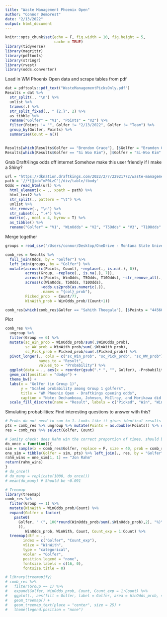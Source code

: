 ```yaml
---
title: "Waste Management Phoenix Open"
author: "Connor Demorest"
date: "2/13/2022"
output: html_document
---
```


```r
knitr::opts_chunk$set(echo = F, fig.width = 10, fig.height = 5, 
                      cache = TRUE)
library(tidyverse)
library(magrittr)
library(pdftools)
library(stringr)
library(rvest)
library(odds.converter)
```

Load in WM Phoenix Open data and scrape tables from pdf
```r
dat = pdftools::pdf_text("WasteManagementPicksOnly.pdf")
Results = dat %>% 
  str_split(., "\n") %>% 
  unlist %>% 
  trimws(.) %>% 
  str_split_fixed(., " {2,}", 2) %>% 
  as_tibble %>% 
  rename("Golfer" = "V1", "Points" = "V2") %>% 
  filter(Points != "", Golfer != "2/13/2022", Golfer != "Team") %>% 
  group_by(Golfer, Points) %>% 
  summarise(Count = n())
  

Results[which(Results$Golfer == "Brendon Grace"), ]$Golfer = "Branden Grace"
Results[which(Results$Golfer == "Si Woo Kim"), ]$Golfer = "Si-Woo Kim"
``` 

Grab DraftKings odds off internet
Somehow make this user friendly if I make a Shiny? 
```r
url = "https://dknation.draftkings.com/2022/2/7/22921772/waste-management-phoenix-open-wm-odds-2022-favorites-sleepers-pga-tour-jon-rahm-hideki-matsuyama"
path = '//*[@id="mP0LzC"]/div/table/tbody'
Odds = read_html(url) %>% 
  html_element(x = ., xpath = path) %>% 
  html_text2 %>% 
  str_split(., pattern = "\t") %>% 
  unlist %>% 
  str_remove(., "\n") %>% 
  str_subset(., ".+") %>% 
  matrix(., ncol = 4, byrow = T) %>% 
  as_tibble() %>% 
  rename("Golfer" = "V1", "WinOdds" = "V2", "T5Odds" = "V3", "T10Odds" = "V4")
```

Merge together
```r
groups = read_csv("/Users/connor/Desktop/OneDrive - Montana State University/Golf/Fantasy-Golf-Analytics/GolfersGroups.csv")

comb_res = Results %>% 
  full_join(Odds, by = "Golfer") %>% 
  left_join(groups, by = "Golfer") %>% 
  mutate(across(c(Points, Count), ~replace(., is.na(.), 0)),
         across(Group, ~replace(., is.na(.), 7)), 
         across(c(Points, WinOdds, T5Odds, T10Odds), ~str_remove_all(., "[,+]")), 
         across(c(WinOdds, T5Odds, T10Odds), 
                ~odds.us2prob(as.numeric(.)),
                .names = "{col}_prob"),
         Picked_prob  = Count/77,
         WinWith_prob = WinOdds_prob/(Count+1))

comb_res[which(comb_res$Golfer == "Sahith Theegala"), ]$Points = "445600"
```

Plot
```r
comb_res %>% 
  ungroup %>%
  filter(Group == 6) %>%
  mutate(sc_Win_prob = WinOdds_prob/sum(.$WinOdds_prob),
         sc_WW_prob = WinWith_prob/sum(.$WinWith_prob),
         sc_Pick_prob = Picked_prob/sum(.$Picked_prob)) %>% 
  pivot_longer(., cols = c("sc_Win_prob", "sc_Pick_prob", "sc_WW_prob"),
               names_to = "Result",
               values_to = "Probability") %>%
  ggplot(data = ., aes(x = reorder(gsub(".* ", "", Golfer), -Probability), y = Probability, fill = Result)) +
  geom_col(position = "dodge") +
  theme_bw() + 
  labs(x = "Golfer (in Group 1)",
       y = "Scaled probability among Group 1 golfers",
       title = "WM Phoenix Open - Draftkings opening odds",
       caption = "Note: Dechambeau, Johnson, McIlroy, and Morikawa did not play.") +
  scale_fill_discrete(name = "Result", labels = c("Picked", "Win", "Win with"))
```

Simulating probabilities:
Find interesting questions to answer with this? 
```r
# Probs do not need to sum to 1. Looks like it gives identical results when I manually scale them vs the way it automatically scales them in the function
pts = comb_res %>% ungroup %>% mutate(Points = as.double(Points)) %>% select(Points) %>% arrange(desc(Points)) %>% slice(1:40) %>% mutate(Place = 1:40)
res = comb_res %>% select(Golfer, Count)

# Sanity check: does Rahm win the correct proportion of times, should be ~0.091
do_once = function(){
sim = sample(x = comb_res$Golfer, replace = F, size = 40, prob = comb_res$WinOdds_prob)
one_sim = tibble(Golfer = sim, pts) %>% left_join(., res, by = "Golfer")
rahm_wins = one_sim[1, 1] == "Jon Rahm"
return(rahm_wins)
}
# do_once()
# do_many = replicate(1000, do_once())
# mean(do_many) # Should be ~0.091
```


```r
# Treemap
library(treemap)
comb_res %>% 
  filter(Group == 1) %>% 
  mutate(WinWith = WinOdds_prob/Count) %>% 
  expand(Golfer = factor(
    paste0(
      Golfer, " (", 100*round(WinOdds_prob/sum(.$WinOdds_prob),2), "%)\n", 100*round(WinOdds_prob/(Count*sum(.$WinOdds_prob)),4),"% for each of the ", Count, " cells"
      )), 
         WinOdds_prob, WinWith, Count, Count_exp = 1:Count) %>% 
  treemap(dtf = ., 
        index = c("Golfer", "Count_exp"), 
        vSize = "WinWith",
        type = "categorical",
        vColor = "Golfer",
        position.legend = "none",
        fontsize.labels = c(16, 0),
        fontsize.title = 0)

# library(treemapify)
# comb_res %>% 
#   filter(Group == 1) %>% 
#   expand(Golfer, WinOdds_prob, Count, Count_exp = 1:Count) %>% 
#   ggplot(., aes(fill = Golfer, label = Golfer, area = WinOdds_prob, subgroup = Count_exp)) +
#   geom_treemap() + 
#   geom_treemap_text(place = "center", size = 25) + 
#   theme(legend.position = "none")

```

